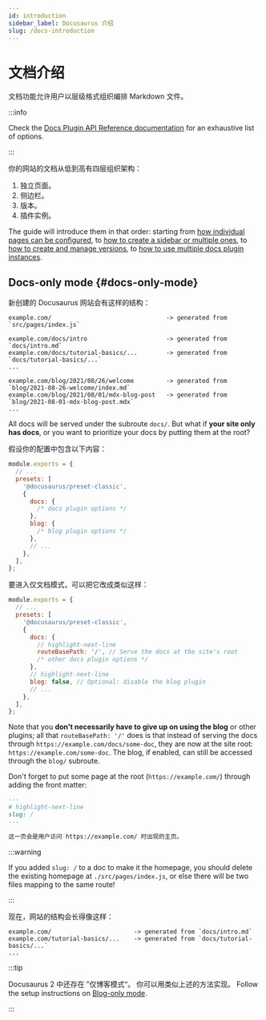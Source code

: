 ```yaml
---
id: introduction
sidebar_label: Docusaurus 介绍
slug: /docs-introduction
---
```


# 文档介绍

文档功能允许用户以层级格式组织编排 Markdown 文件。

:::info

Check the [Docs Plugin API Reference documentation](./../../api/plugins/plugin-content-docs.mdx) for an exhaustive list of options.

:::

你的网站的文档从低到高有四层组织架构：

1. 独立页面。
2. 侧边栏。
3. 版本。
4. 插件实例。

The guide will introduce them in that order: starting from [how individual pages can be configured](./docs-create-doc.mdx), to [how to create a sidebar or multiple ones](./sidebar/index.mdx), to [how to create and manage versions](./versioning.mdx), to [how to use multiple docs plugin instances](./docs-multi-instance.mdx).

## Docs-only mode {#docs-only-mode}

新创建的 Docusaurus 网站会有这样的结构：

```
example.com/                                -> generated from `src/pages/index.js`

example.com/docs/intro                      -> generated from `docs/intro.md`
example.com/docs/tutorial-basics/...        -> generated from `docs/tutorial-basics/...`
...

example.com/blog/2021/08/26/welcome         -> generated from `blog/2021-08-26-welcome/index.md`
example.com/blog/2021/08/01/mdx-blog-post   -> generated from `blog/2021-08-01-mdx-blog-post.mdx`
...
```

All docs will be served under the subroute `docs/`. But what if **your site only has docs**, or you want to prioritize your docs by putting them at the root?

假设你的配置中包含以下内容：

```js title="docusaurus.config.js"
module.exports = {
  // ...
  presets: [
    '@docusaurus/preset-classic',
    {
      docs: {
        /* docs plugin options */
      },
      blog: {
        /* blog plugin options */
      },
      // ...
    },
  ],
};
```

要进入仅文档模式，可以把它改成类似这样：

```js title="docusaurus.config.js"
module.exports = {
  // ...
  presets: [
    '@docusaurus/preset-classic',
    {
      docs: {
        // highlight-next-line
        routeBasePath: '/', // Serve the docs at the site's root
        /* other docs plugin options */
      },
      // highlight-next-line
      blog: false, // Optional: disable the blog plugin
      // ...
    },
  ],
};
```

Note that you **don't necessarily have to give up on using the blog** or other plugins; all that `routeBasePath: '/'` does is that instead of serving the docs through `https://example.com/docs/some-doc`, they are now at the site root: `https://example.com/some-doc`. The blog, if enabled, can still be accessed through the `blog/` subroute.

Don't forget to put some page at the root (`https://example.com/`) through adding the front matter:

```md title="docs/intro.md"
---
# highlight-next-line
slug: /
---

这一页会是用户访问 https://example.com/ 时出现的主页。
```

:::warning

If you added `slug: /` to a doc to make it the homepage, you should delete the existing homepage at `./src/pages/index.js`, or else there will be two files mapping to the same route!

:::

现在，网站的结构会长得像这样：

```
example.com/                       -> generated from `docs/intro.md`
example.com/tutorial-basics/...    -> generated from `docs/tutorial-basics/...`
...
```

:::tip

Docusaurus 2 中还存在 ”仅博客模式“。 你可以用类似上述的方法实现。 Follow the setup instructions on [Blog-only mode](../../blog.mdx#blog-only-mode).

:::
